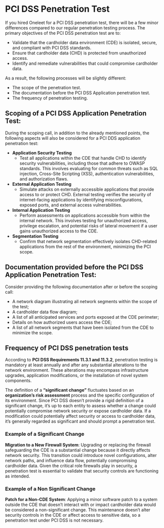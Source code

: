 # PCI DSS Penetration Test

If you hired Oneleet for a PCI DSS penetration test, there will be a few minor differences compared to our regular penetration testing process. The primary objectives of the PCI DSS penetration test are to:

- Validate that the cardholder data environment (CDE) is isolated, secure, and compliant with PCI DSS standards.
- Ensure that cardholder data (CHD) is protected from unauthorized access.
- Identify and remediate vulnerabilities that could compromise cardholder data.

As a result, the following processes will be slightly different:

- The scope of the penetration test.
- The documentation before the PCI DSS Application penetration test.
- The frequency of penetration testing.

## Scoping of a PCI DSS Application Penetration Test:

During the scoping call, in addition to the already mentioned points, the following aspects will also be considered for a PCI DDS application penetration test:

- **Application Security Testing**
  - Test all applications within the CDE that handle CHD to identify security vulnerabilities, including those that adhere to OWASP standards. This involves evaluating for common threats such as SQL injection, Cross-Site Scripting (XSS), authentication vulnerabilities, and authorization flaws.
- **External Application Testing**
  - Simulate attacks on externally accessible applications that provide access to or protect CHD. External testing verifies the security of internet-facing applications by identifying misconfigurations, exposed ports, and external access vulnerabilities.
- **Internal Application Testing**
  - Perform assessments on applications accessible from within the internal network. This involves testing for unauthorized access, privilege escalation, and potential risks of lateral movement if a user gains unauthorized access to the CDE.
- **Segmentation Testing**
  - Confirm that network segmentation effectively isolates CHD-related applications from the rest of the environment, minimizing the PCI scope.

## Documentation provided before the PCI DSS Application Penetration Test:

Consider providing the following documentation after or before the scoping call:

- A network diagram illustrating all network segments within the scope of the test;
- A cardholder data flow diagram;
- A list of all anticipated services and ports exposed at the CDE perimeter;
- Details on how authorized users access the CDE;
- A list of all network segments that have been isolated from the CDE to minimize the scope.

## Frequency of PCI DSS penetration tests

According to **PCI DSS Requirements 11.3.1 and 11.3.2**, penetration testing is mandatory at least annually and after any substantial alterations to the network environment. These alterations may encompass infrastructure upgrades, application modifications, or the installation of novel system components.

The definition of a **“significant change”** fluctuates based on an **organization’s risk assessment** process and the specific configuration of its environment. Since PCI DSS doesn’t provide a rigid definition of a significant change, it’s up to each entity to assess whether a change could potentially compromise network security or expose cardholder data. If a modification could potentially affect security or access to cardholder data, it’s generally regarded as significant and should prompt a penetration test.

### Example of a Significant Change

**Migration to a New Firewall System**: Upgrading or replacing the firewall safeguarding the CDE is a substantial change because it directly affects network security. This transition could introduce novel configurations, alter network paths, and influence data flow, potentially compromising cardholder data. Given the critical role firewalls play in security, a penetration test is essential to validate that security controls are functioning as intended.

### Example of a Non Significant Change

**Patch for a Non-CDE System**: Applying a minor software patch to a system outside the CDE that doesn’t interact with or impact cardholder data would be considered a non-significant change. This maintenance doesn’t alter security controls in the CDE or affect access to sensitive data, so a penetration test under PCI DSS is not necessary.
